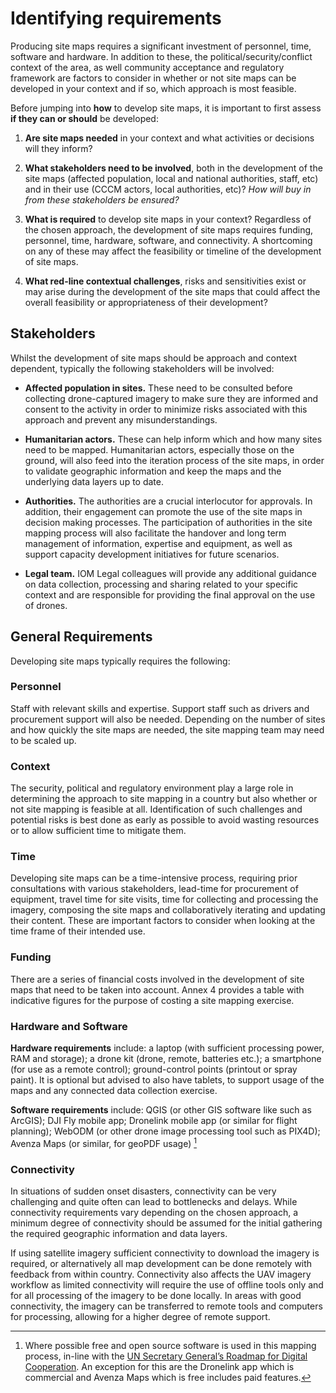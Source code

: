 # Identifying requirements
Producing site maps requires a significant investment of personnel, time, software and hardware. In addition to these, the political/security/conflict context of the area, as well community acceptance and regulatory framework are factors to consider in whether or not site maps can be developed in your context and if so, which approach is most feasible.

Before jumping into **how** to develop site maps, it is important to first assess **if they can or should** be developed:

1. **Are site maps needed** in your context and what activities or decisions will they inform?

2. **What stakeholders need to be involved**, both in the development of the site maps (affected population, local and national authorities, staff, etc) and in their use (CCCM actors, local authorities, etc)? *How will buy in from these stakeholders be ensured?*

4. **What is required** to develop site maps in your context? Regardless of the chosen approach, the development of site maps requires funding, personnel, time, hardware, software, and connectivity. A shortcoming on any of these may affect the feasibility or timeline of the development of site maps.

5. **What red-line contextual challenges**, risks and sensitivities exist or may arise during the development of the site maps that could affect the overall feasibility or appropriateness of their development?

## Stakeholders
Whilst the development of site maps should be approach and context dependent, typically the following stakeholders will be involved:

- **Affected population in sites.** These need to be consulted before collecting drone-captured imagery to make sure they are informed and consent to the activity in order to minimize risks associated with this approach and prevent any misunderstandings.

- **Humanitarian actors.** These can help inform which and how many sites need to be mapped. Humanitarian actors, especially those on the ground, will also feed into the iteration process of the site maps, in order to validate geographic information and keep the maps and the underlying data layers up to date. 

- **Authorities.** The authorities are a crucial interlocutor for approvals. In addition, their engagement can promote the use of the site maps in decision making processes. The participation of authorities in the site mapping process will also facilitate the handover and long term management of information, expertise and equipment, as well as support capacity development initiatives for future scenarios.

- **Legal team.** IOM Legal colleagues will provide any additional guidance on data collection, processing and sharing related to your specific context and are responsible for providing the final approval on the use of drones. 

## General Requirements
Developing site maps typically requires the following:

### Personnel
Staff with relevant skills and expertise. Support staff such as drivers and procurement support will also be needed. Depending on the number of sites and how quickly the site maps are needed, the site mapping team may need to be scaled up. 

### Context
The security, political and regulatory environment play a large role in determining the approach to site mapping in a country but also whether or not site mapping is feasible at all. Identification of such challenges and potential risks is best done as early as possible to avoid wasting resources or to allow sufficient time to mitigate them.

### Time
Developing site maps can be a time-intensive process, requiring prior consultations with various stakeholders, lead-time for procurement of equipment, travel time for site visits, time for collecting and processing the imagery, composing the site maps and collaboratively iterating and updating their content. These are important factors to consider when looking at the time frame of their intended use.

### Funding
There are a series of financial costs involved in the development of site maps that need to be taken into account. Annex 4 provides a table with indicative figures for the purpose of costing a site mapping exercise. 

### Hardware and Software

**Hardware requirements** include: a laptop (with sufficient processing power, RAM and storage); a drone kit (drone, remote, batteries etc.); a smartphone (for use as a remote control); ground-control points (printout or spray paint). It is optional but advised to also have tablets, to support usage of the maps and any connected data collection exercise.

**Software requirements** include: QGIS (or other GIS software like such as ArcGIS); DJI Fly mobile app; Dronelink mobile app (or similar for flight planning); WebODM (or other drone image processing tool such as PIX4D); Avenza Maps (or similar, for geoPDF usage) [^footnote5]

### Connectivity
In situations of sudden onset disasters, connectivity can be very challenging and quite often can lead to bottlenecks and delays. While connectivity requirements vary depending on the chosen approach, a minimum degree of connectivity should be assumed for the initial gathering the required geographic information and data layers. 

If using satellite imagery sufficient connectivity to download the imagery is required, or alternatively all map development can be done remotely with feedback from within country. Connectivity also affects the UAV imagery workflow as limited  connectivity will require the use of offline tools only and for all processing of the imagery to be done locally. In areas with good connectivity, the imagery can be transferred to remote tools and computers for processing, allowing for a higher degree of remote support.

[^footnote5]: Where possible free and open source software is used in this mapping process, in-line with the [UN Secretary General's Roadmap for Digital Cooperation](https://www.un.org/en/content/digital-cooperation-roadmap/). An exception for this are the Dronelink app which is commercial and Avenza Maps which is free includes paid features.